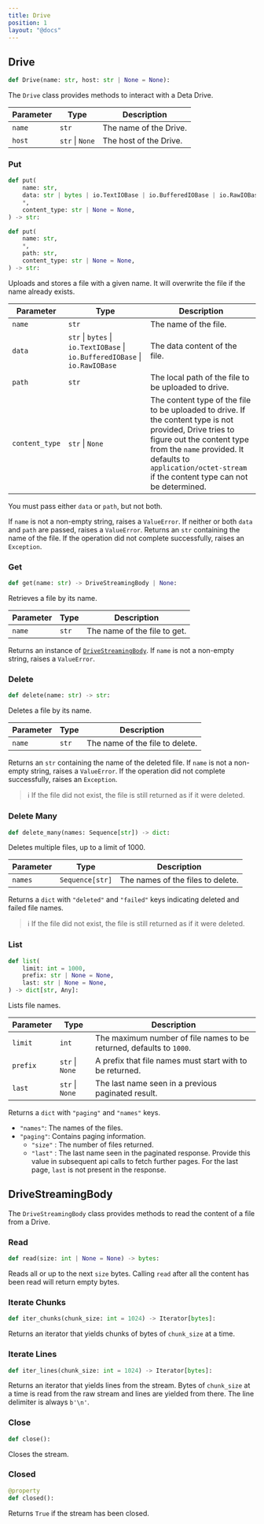```yaml
---
title: Drive
position: 1
layout: "@docs"
---
```


## Drive

```py
def Drive(name: str, host: str | None = None):
```

The `Drive` class provides methods to interact with a Deta Drive.

| Parameter | Type | Description |
| --- | --- | --- |
| `name` | `str` | The name of the Drive. |
| `host` | `str` \| `None` | The host of the Drive. |

### Put

```py
def put(
    name: str,
    data: str | bytes | io.TextIOBase | io.BufferedIOBase | io.RawIOBase,
    *,
    content_type: str | None = None,
) -> str:
```

```py
def put(
    name: str,
    *,
    path: str,
    content_type: str | None = None,
) -> str:
```

Uploads and stores a file with a given name. It will overwrite the file if the name already exists.

| Parameter | Type | Description |
| --- | --- | --- |
| `name` | `str` | The name of the file. |
| `data` | `str` \| `bytes` \| `io.TextIOBase` \| `io.BufferedIOBase` \| `io.RawIOBase` | The data content of the file. |
| `path` | `str` | The local path of the file to be uploaded to drive. |
| `content_type` | `str` \| `None` | The content type of the file to be uploaded to drive. If the content type is not provided, Drive tries to figure out the content type from the `name` provided. It defaults to `application/octet-stream` if the content type can not be determined. |

You must pass either `data` or `path`, but not both.

If `name` is not a non-empty string, raises a `ValueError`.
If neither or both `data` and `path` are passed, raises a `ValueError`.
Returns an `str` containing the name of the file.
If the operation did not complete successfully, raises an `Exception`.

### Get

```py
def get(name: str) -> DriveStreamingBody | None:
```

Retrieves a file by its name.

| Parameter | Type | Description |
| --- | --- | --- |
| `name` | `str` | The name of the file to get. |

Returns an instance of [`DriveStreamingBody`](#drivestreamingbody).
If `name` is not a non-empty string, raises a `ValueError`.

### Delete

```py
def delete(name: str) -> str:
```

Deletes a file by its name.

| Parameter | Type | Description |
| --- | --- | --- |
| `name` | `str` | The name of the file to delete. |

Returns an `str` containing the name of the deleted file.
If `name` is not a non-empty string, raises a `ValueError`.
If the operation did not complete successfully, raises an `Exception`.

> ℹ️ If the file did not exist, the file is still returned as if it were deleted.

### Delete Many

```py
def delete_many(names: Sequence[str]) -> dict:
```

Deletes multiple files, up to a limit of 1000.

| Parameter | Type | Description |
| --- | --- | --- |
| `names` | `Sequence[str]` | The names of the files to delete. |

Returns a `dict` with `"deleted"` and `"failed"` keys indicating deleted and failed file names.

> ℹ️ If the file did not exist, the file is still returned as if it were deleted.

### List

```py
def list(
    limit: int = 1000,
    prefix: str | None = None,
    last: str | None = None,
) -> dict[str, Any]:
```

Lists file names.

| Parameter | Type | Description |
| --- | --- | --- |
| `limit` | `int` | The maximum number of file names to be returned, defaults to `1000`. |
| `prefix` | `str` \| `None` | A prefix that file names must start with to be returned. |
| `last` | `str` \| `None` | The last name seen in a previous paginated result. |

Returns a `dict` with `"paging"` and `"names"` keys.

- `"names"`: The names of the files.
- `"paging"`: Contains paging information.
    - `"size"` : The number of files returned.
    - `"last"` : The last name seen in the paginated response. Provide this value in subsequent api calls to fetch further pages. For the last page, `last` is not present in the response.

## DriveStreamingBody

The `DriveStreamingBody` class provides methods to read the content of a file from a Drive.

### Read

```py
def read(size: int | None = None) -> bytes:
```
Reads all or up to the next `size` bytes. Calling `read` after all the content has been read will return empty bytes.

### Iterate Chunks

```py
def iter_chunks(chunk_size: int = 1024) -> Iterator[bytes]:
```
Returns an iterator that yields chunks of bytes of `chunk_size` at a time.

### Iterate Lines

```py
def iter_lines(chunk_size: int = 1024) -> Iterator[bytes]:
```

Returns an iterator that yields lines from the stream. Bytes of `chunk_size` at a time is read from the raw stream and lines are yielded from there. The line delimiter is always `b'\n'`.

### Close

```py
def close():
```
Closes the stream.

### Closed

```py
@property
def closed():
```

Returns `True` if the stream has been closed.

